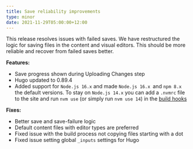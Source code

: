 ```yaml
---
title: Save reliability improvements
type: minor
date: 2021-11-29T05:00:00+12:00
---
```

This release resolves issues with failed saves. We have restructured the logic for saving files in the content and visual editors. This should be more reliable and recover from failed saves better.

**Features:**

* Save progress shown during Uploading Changes step
* Hugo updated to 0.89.4
* Added support for `Node.js 16.x` and made `Node.js 16.x `and `npm 8.x` the default versions. To stay on `Node.js 14.x` you can add a `.nvmrc` file to the site and run `nvm use` (or simply run `nvm use 14`) in the [build hooks](https://github.com/nvm-sh/nvm#usage)

**Fixes:**

* Better save and save-failure logic
* Default content files with editor types are preferred
* Fixed issue with the build process not copying files starting with a dot
* Fixed issue setting global `_inputs` settings for Hugo
